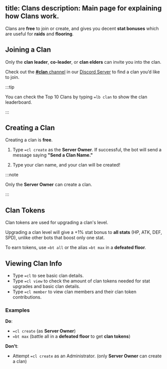 title: Clans
description: Main page for explaining how Clans work.
---


Clans are **free** to join or create, and gives you decent **stat bonuses** which are useful for **raids** and **flooring**.

## Joining a Clan

Only the **clan leader**, **co-leader**, or **clan elders** can invite you into the clan. 

Check out the [**#clan** channel](https://discord.com/channels/807877426654740480/1399438535299305603) in our [Discord Server](https://discord.gg/Yvvnm39PpB/) to find a clan you’d like to join.

:::tip

You can check the Top 10 Clans by typing `=lb clan` to show the clan leaderboard.

:::

## Creating a Clan

Creating a clan is **free**. 

<Steps>

1. Type `=cl create` as the **Server Owner**. If successful, the bot will send a message saying **"Send a Clan Name."**

2. Type your clan name, and your clan will be created!

</Steps>

:::note

Only the **Server Owner** can create a clan. 

:::

## Clan Tokens

Clan tokens are used for upgrading a clan's level. 

Upgrading a clan level will give a +1% stat bonus to **all stats** (HP, ATK, DEF, SPD), unlike other bots that boost only one stat. 

To earn tokens, use `=bt all` or the alias `=bt max` in a **defeated floor**.

## Viewing Clan Info

- Type `=cl` to see basic clan details.
- Type `=cl view` to check the amount of clan tokens needed for stat upgrades and basic clan details.
- Type `=cl member` to view clan members and their clan token contributions.

### Examples

**Do**:
- `=cl create` (as **Server Owner**)
- `=bt max` (battle all in a **defeated floor** to get **clan tokens**)

**Don't**:
- Attempt `=cl create` as an Administrator. (only **Server Owner** can create a clan)
